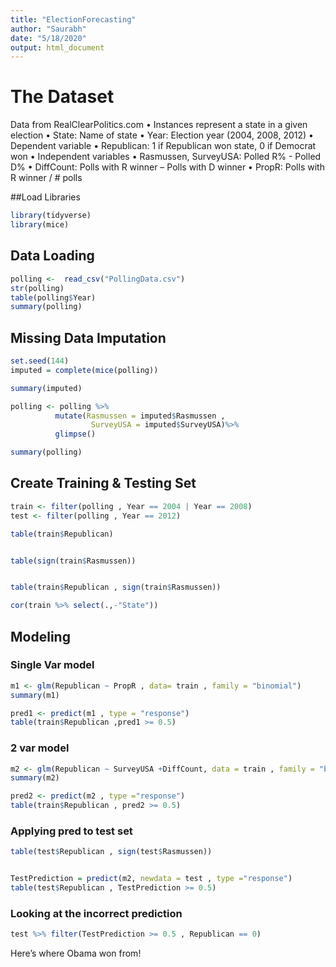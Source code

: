 ```yaml
---
title: "ElectionForecasting"
author: "Saurabh"
date: "5/18/2020"
output: html_document
---
```



# The Dataset
Data from RealClearPolitics.com
• Instances represent a state in a given election
• State: Name of state
• Year: Election year (2004, 2008, 2012)
• Dependent variable
• Republican: 1 if Republican won state, 0 if Democrat won
• Independent variables
• Rasmussen, SurveyUSA: Polled R% - Polled D%
• DiffCount: Polls with R winner – Polls with D winner
• PropR: Polls with R winner / # polls 

##Load Libraries
```r
library(tidyverse)
library(mice)
```

## Data Loading 
```r
polling <-  read_csv("PollingData.csv")
str(polling)
table(polling$Year)
summary(polling)
```


## Missing Data Imputation
```r
set.seed(144)
imputed = complete(mice(polling))

summary(imputed)

polling <- polling %>% 
          mutate(Rasmussen = imputed$Rasmussen ,
                  SurveyUSA = imputed$SurveyUSA)%>%
          glimpse()

summary(polling)

```

## Create Training & Testing Set
```r

train <- filter(polling , Year == 2004 | Year == 2008)
test <- filter(polling , Year == 2012)
```


```r
table(train$Republican)


table(sign(train$Rasmussen))


table(train$Republican , sign(train$Rasmussen))

cor(train %>% select(.,-"State"))

```


## Modeling 
### Single Var model
```r
m1 <- glm(Republican ~ PropR , data= train , family = "binomial")
summary(m1)

pred1 <- predict(m1 , type = "response")
table(train$Republican ,pred1 >= 0.5)
```

### 2 var model
```r
m2 <- glm(Republican ~ SurveyUSA +DiffCount, data = train , family = "binomial")
summary(m2)

pred2 <- predict(m2 , type ="response")
table(train$Republican , pred2 >= 0.5)
```

### Applying pred to test set
```r
table(test$Republican , sign(test$Rasmussen))


TestPrediction = predict(m2, newdata = test , type ="response")
table(test$Republican , TestPrediction >= 0.5)
```

### Looking at the incorrect prediction
```r
test %>% filter(TestPrediction >= 0.5 , Republican == 0)
```

Here's where Obama won from!
